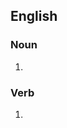 ==English==

===Noun===
{{head|en|noun form}}

# {{plural of|en|chuff}}

===Verb===
{{head|en|verb form}}

# {{en-third-person singular of|chuff}}